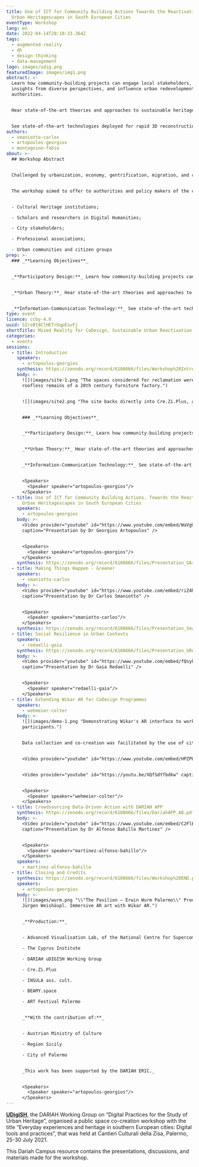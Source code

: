 ```yaml
---
title: Use of ICT for Community Building Actions Towards the Reactivation of
  Urban Heritagescapes in South European Cities
eventType: Workshop
lang: en
date: 2022-04-14T20:10:33.364Z
tags:
  - augmented-reality
  - dh
  - design-thinking
  - data-management
logo: images/udig.png
featuredImage: images/img1.png
abstract: >-
  Learn how community-building projects can engage local stakeholders, pull
  insights from diverse perspectives, and influence urban redevelopment
  authorities.


  Hear state-of-the-art theories and approaches to sustainable heritage, with reflections from experienced architects, academics, and urban thinkers. Identify critical issues of urban gentrification, place-making, and the pressures faced by historic urban neighbourhoods in Southern Europe.


  See state-of-the-art technologies deployed for rapid 3D reconstruction, documentation, and urban co-design with non-experts. We specifically explore augmented reality as a possible solution to scalable public outreach.
authors:
  - smaniotto-carlos
  - artopoulos-georgios
  - montagnino-fabio
about: >-
  ## Workshop Abstract


  Challenged by urbanization, economy, gentrification, migration, and climate change the experience of historical spaces and buildings is fragmented, thus mirroring the disconnected perception of urban societies. This Dariah workshop studied how urban heritage and the abundance of culturally valuable structures in historic cities across Europe can contribute to reflective processes and the creation of legible, inclusive, accessible, resilient and enjoyable cities.


  The workshop aimed to offer to authorities and policy makers of the city opportunities for data-driven consultation actions that engage:


  - Cultural Heritage institutions;

  - Scholars and researchers in Digital Humanities;

  - City stakeholders;

  - Professional associations;

  - Urban communities and citizen groups
prep: >-
  ### _**Learning Objectives**_


  _**Participatory Design:**_ Learn how community-building projects can engage local stakeholders, pull insights from diverse perspectives, and influence urban redevelopment authorities.


  _**Urban Theory:**_ Hear state-of-the-art theories and approaches to sustainable heritage, with reflections from experienced architects, academics, and urban thinkers. Identify critical issues of urban gentrification, place-making, and the pressures faced by historic urban neighbourhoods in Southern Europe.


  _**Information-Communication Technology:**_ See state-of-the-art technologies deployed for rapid 3D reconstruction, documentation, and urban co-design with non-experts. We specifically explore augmented reality as a possible solution to scalable public outreach.
type: event
licence: ccby-4.0
uuid: SIrsBt8ClHETrGqpEsvFj
shortTitle: Mixed Reality for CoDesign, Sustainable Urban Reactivation in Historic Cities
categories:
  - events
sessions:
  - title: Introduction
    speakers:
      - artopoulos-georgios
    synthesis: https://zenodo.org/record/6108666/files/Workshop%20Introduction_GArtopoulos.pdf?download=1
    body: >-
      ![](images/site-1.png "The spaces considered for reclamation were the
      roofless remains of a 20th century furniture factory.")


      ![](images/site2.png "The site backs directly into Cre.Zi.Plus, a coworking space, cafe, and event venue for the campus.")


      ### _**Learning Objectives**_


      _**Participatory Design:**_ Learn how community-building projects can engage local stakeholders, pull insights from diverse perspectives, and influence urban redevelopment authorities.


      _**Urban Theory:**_ Hear state-of-the-art theories and approaches to sustainable heritage, with reflections from experienced architects, academics, and urban thinkers. Identify critical issues of urban gentrification, place-making, and the pressures faced by historic urban neighbourhoods in Southern Europe.


      _**Information-Communication Technology:**_ See state-of-the-art technologies deployed for rapid 3D reconstruction, documentation, and urban co-design with non-experts. We specifically explore augmented reality as a possible solution to scalable public outreach.


      <Speakers>
        <Speaker speaker="artopoulos-georgios"/>
      </Speakers>
  - title: Use of ICT for Community Building Actions. Towards the Reactivation of
      Urban Heritagescapes in South European Cities
    speakers:
      - artopoulos-georgios
    body: >-
      <Video provider="youtube" id="https://www.youtube.com/embed/WaVgUurKUy8"
      caption="Presentation by Dr Georgios Artopoulos" />


      <Speakers>
        <Speaker speaker="artopoulos-georgios"/>
      </Speakers>
    synthesis: https://zenodo.org/record/6108666/files/Presentation_GArtopoulos.pdf?download=1
  - title: Making Things Happen - Greener
    speakers:
      - smaniotto-carlos
    body: >-
      <Video provider="youtube" id="https://www.youtube.com/embed/riZ4hiaZSqM"
      caption="Presentation by Dr Carlos Smaniotto" />


      <Speakers>
        <Speaker speaker="smaniotto-carlos"/>
      </Speakers>
    synthesis: https://zenodo.org/record/6108666/files/Presentation_Smaniotto.pdf?download=1
  - title: Social Resilience in Urban Contexts
    speakers:
      - redaelli-gaia
    synthesis: https://zenodo.org/record/6108666/files/Presentation_GRedaelli.pdf?download=1
    body: >-
      <Video provider="youtube" id="https://www.youtube.com/embed/fQsykzk6i0Q"
      caption="Presentation by Dr Gaia Redaelli" />


      <Speakers>
        <Speaker speaker="redaelli-gaia"/>
      </Speakers>
  - title: Extending Wikar AR for CoDesign Programmes
    speakers:
      - wehmeier-colter
    body: >-
      ![](images/demo-1.png "Demonstrating Wikar's AR interface to workshop
      participants.")


      Data collection and co-creation was facilitated by the use of citizen volunteered geolocation software (readily available to the participants by the organisers), such as DEUSTO Tech [DARIAH](https://play.google.com/store/apps/details?id=mobility.deustotech.dariah_android) app. A separate mobile augmented-reality app, [WIKAR](http://wikar.co/), was used to facilitate a participatory project development processes. With this tool, workshop participants could visualize various project proposals directly projected in the real spaces subject of the project through their iOS and Android mobile devices.


      <Video provider="youtube" id="https://www.youtube.com/embed/HPZPO5Xp7hU" caption="Video recording of Wikar AR proposal visualization on site." />


      <Video provider="youtube" id="https://youtu.be/XQfSdYfbdkw" caption="Presentation by Colter Wehmeier" />


      <Speakers>
        <Speaker speaker="wehmeier-colter"/>
      </Speakers>
  - title: Crowdsourcing Data-Driven Action with DARIAH APP
    synthesis: https://zenodo.org/record/6108666/files/DariahAPP_AB.pdf?download=1
    body: >-
      <Video provider="youtube" id="https://www.youtube.com/embed/C2FlEPBTCkg"
      caption="Presentation by Dr Alfonso Bahillo Martinez" />


      <Speakers>
        <Speaker speaker="martinez-alfonso-bahillo"/>
      </Speakers>
    speakers:
      - martinez-alfonso-bahillo
  - title: Closing and Credits
    synthesis: https://zenodo.org/record/6108666/files/Workshop%20END.pdf?download=1
    speakers:
      - artopoulos-georgios
    body: >-
      ![](images/wurm.png "\\"The Pavilion – Erwin Wurm Palermo\\" Production:
      Jürgen Weishäupl. Immersive AR art with Wikar AR.")


      _**Production:**_


      - Advanced Visualisation Lab, of the National Centre for Supercomputing Applications at the University of Illinois at Urbana-Champaign

      - The Cyprus Institute

      - DARIAH uDIGISH Working Group

      - Cre.Zi.Plus

      - INSULA ass. cult.

      - BEAMY.space

      - ART Festival Palermo


      _**With the contribution of:**_


      - Austrian Ministry of Culture

      - Region Sicily

      - City of Palermo


      _This work has been supported by the DARIAH ERIC._


      <Speakers>
        <Speaker speaker="artopoulos-georgios"/>
      </Speakers>
---
```


**[UDigiSH](https://www.dariah.eu/activities/working-groups/digital-practices-for-the-study-of-urban-heritage/)**, the DARIAH Working Group on “Digital Practices for the Study of Urban Heritage”, organised a public space co-creation workshop with the title “Everyday experiences and heritage in southern European cities: Digital tools and practices”, that was held at Cantieri Culturali della Zisa, Palermo, 25-30 July 2021.

This Dariah Campus resource contains the presentations, discussions, and materials made for the workshop.
